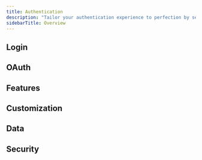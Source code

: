 ```yaml
---
title: Authentication
description: "Tailor your authentication experience to perfection by selecting from a diverse array of passwordless login options, ensuring an ideal fit for your audience. All users are provisioned with a non-custodial wallet on signup, **enabling one-click web3 onboarding experiences**."
sidebarTitle: Overview
---
```


## Login

<CardGroup cols={3}>
  <Card
    title="Email OTP"
    icon="envelope"
    href="/docs/embedded-wallet/authentication/login/email-otp"
    horizontal
  />
  <Card
    title="SMS"
    icon="comment-dots"
    href="/docs/embedded-wallet/authentication/login/sms"
    horizontal
  />
  <Card
    title="Farcaster"
    icon="tower-observation"
    href="/docs/embedded-wallet/authentication/login/farcaster"
    horizontal
  />
</CardGroup>

## OAuth

<CardGroup cols={3}>
  <Card
    title="Getting Started With OAuth"
    icon="key"
    href="/docs/embedded-wallet/authentication/login/oauth/oauth-implementation"
    horizontal
  />
  <Card
    title="Google"
    icon="google"
    href="/docs/embedded-wallet/authentication/login/oauth/social-providers/google"
    horizontal
  />
  <Card
    title="Facebook"
    icon="facebook"
    href="/docs/embedded-wallet/authentication/login/oauth/social-providers/facebook"
    horizontal
  />
  <Card
    title="Twitter"
    icon="twitter"
    href="/docs/embedded-wallet/authentication/login/oauth/social-providers/twitter"
    horizontal
  />
  <Card
    title="Apple"
    icon="apple"
    href="/docs/embedded-wallet/authentication/login/oauth/social-providers/apple"
    horizontal
  />
  <Card
    title="Discord"
    icon="discord"
    href="/docs/embedded-wallet/authentication/login/oauth/social-providers/discord"
    horizontal
  />
  <Card
    title="GitHub"
    icon="github"
    href="/docs/embedded-wallet/authentication/login/oauth/social-providers/github"
    horizontal
  />
  <Card
    title="LinkedIn"
    icon="linkedin"
    href="/docs/embedded-wallet/authentication/login/oauth/social-providers/linkedin"
    horizontal
  />
  <Card
    title="Bitbucket"
    icon="bitbucket"
    href="/docs/embedded-wallet/authentication/login/oauth/social-providers/bitbucket"
    horizontal
  />
  <Card
    title="Twitch"
    icon="twitch"
    href="/docs/embedded-wallet/authentication/login/oauth/social-providers/twitch"
    horizontal
  />
  <Card
    title="Microsoft"
    icon="microsoft"
    href="/docs/embedded-wallet/authentication/login/oauth/social-providers/microsoft"
    horizontal
  />
  <Card
    title="GitLab"
    icon="gitlab"
    href="/docs/embedded-wallet/authentication/login/oauth/social-providers/gitlab"
    horizontal
  />
  <Card
    title="Telegram"
    icon="telegram"
    href="/docs/embedded-wallet/authentication/login/oauth/social-providers/telegram"
    horizontal
  />
</CardGroup>

## Features

<CardGroup cols={3}>
  <Card
    title="MFA"
    icon="shield-halved"
    href="/docs/embedded-wallet/authentication/features/mfa"
    horizontal
  />
  <Card
    title="Advanced MFA"
    icon="shield-check"
    href="/docs/embedded-wallet/authentication/features/advanced-mfa"
    horizontal
  />
  <Card
    title="Account Recovery"
    icon="key"
    href="/docs/embedded-wallet/authentication/features/account-recovery"
    horizontal
  />
  <Card
    title="Decentralized ID"
    icon="id-card"
    href="/docs/embedded-wallet/authentication/features/decentralized-id"
    horizontal
  />
</CardGroup>

## Customization

<CardGroup cols={3}>
  <Card
    title="Login UI"
    icon="palette"
    href="/docs/embedded-wallet/authentication/customization/login-ui"
    horizontal
  />
  <Card
    title="Localization"
    icon="language"
    href="/docs/embedded-wallet/authentication/customization/localization"
    horizontal
  />
  <Card
    title="Custom Email Provider"
    icon="envelope"
    href="/docs/embedded-wallet/authentication/customization/custom-smtp"
    horizontal
  />
  <Card
    title="Custom Email Template"
    icon="file-code"
    href="/docs/embedded-wallet/authentication/customization/custom-email-template"
    horizontal
  />
  <Card
    title="Custom Twilio Configuration"
    icon="phone"
    href="/docs/embedded-wallet/authentication/customization/custom-twilio-configuration"
    horizontal
  />
</CardGroup>

## Data

<CardGroup cols={3}>
  <Card
    title="Data Export"
    icon="file-export"
    href="/docs/embedded-wallet/authentication/data/data-export"
    horizontal
  />
  <Card
    title="Email Logs"
    icon="envelope"
    href="/docs/embedded-wallet/authentication/data/email-logs"
    horizontal
  />
  <Card
    title="GDPR Deletion Request"
    icon="user-slash"
    href="/docs/embedded-wallet/authentication/data/deletion-request"
    horizontal
  />
</CardGroup>

## Security

<CardGroup cols={3}>
  <Card
    title="Access Control"
    icon="lock"
    href="/docs/embedded-wallet/authentication/security/access-control"
    horizontal
  />
  <Card
    title="Domain Allowlist"
    icon="globe"
    href="/docs/embedded-wallet/authentication/security/allowlists/domain-allowlist"
    horizontal
  />
  <Card
    title="Redirect Allowlist"
    icon="arrow-right"
    href="/docs/embedded-wallet/authentication/security/allowlists/redirect-allowlist"
    horizontal
  />
  <Card
    title="Mobile Access Allow Listing"
    icon="mobile"
    href="/docs/embedded-wallet/authentication/security/allowlists/mobile-access-allow-listing"
    horizontal
  />
  <Card
    title="Device Registration"
    icon="laptop"
    href="/docs/embedded-wallet/authentication/security/device-registration"
    horizontal
  />
  <Card
    title="Custom Session Management"
    icon="clock"
    href="/docs/embedded-wallet/authentication/security/session-management"
    horizontal
  />
</CardGroup>
